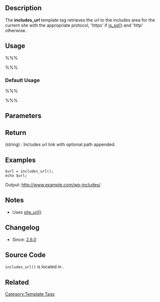 {{Languages|
{{en|Function Reference/includes_url}}
{{ja|関数リファレンス/includes_url}}
}}
== Description ==

The '''includes_url''' template tag retrieves the url to the includes area for the current site with the appropriate protocol, 'https' if [[Function Reference/is_ssl|is_ssl()]] and 'http' otherwise.

== Usage ==

%%%<?php includes_url( $path ); ?>%%%

=== Default Usage ===

%%%<?php $url = includes_url(); ?>%%%

== Parameters ==

{{Parameter|$path|string|Path relative to the includes url.|optional}}

== Return ==

; (string) : Includes url link with optional path appended.

== Examples ==

<pre>
$url = includes_url();
echo $url;
</pre>

Output: http://www.example.com/wp-includes/

== Notes ==

* Uses [[Function Reference/site_url | site_url()]]

== Changelog ==

* Since: [[Version 2.6|2.6.0]]

== Source Code ==

<code>includes_url()</code> is located in {{Trac|wp-includes/link-template.php}}.

== Related ==

{{Directory URL Tags}}
{{Tag Footer}}

[[Category:Template Tags]]